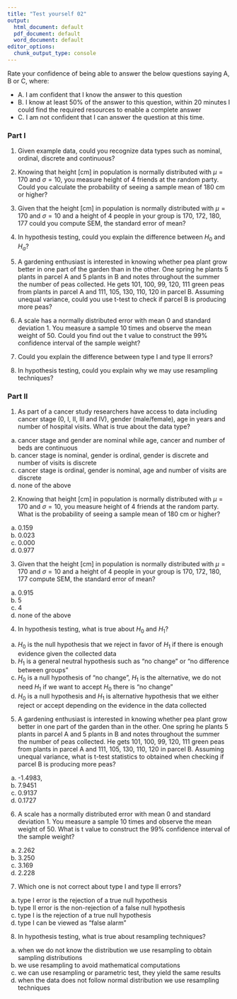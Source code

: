 ```yaml
---
title: "Test yourself 02"
output:
  html_document: default
  pdf_document: default
  word_document: default
editor_options:
  chunk_output_type: console
---
```



Rate your confidence of being able to answer the below questions saying A, B or C, where:

- A. I am confident that I know the answer to this question
- B. I know at least 50% of the answer to this question, within 20 minutes I could find the required resources to enable a complete answer
- C. I am not confident that I can answer the question at this time.


### Part I

1. Given example data, could you recognize data types such as nominal, ordinal, discrete and continuous?

2. Knowing that height [cm] in population is normally distributed with $\mu = 170$ and $\sigma = 10$, you measure height of 4 friends at the random party. Could you calculate the probability of seeing a sample mean of 180 cm or higher?

3. Given that the height [cm] in population is normally distributed with $\mu = 170$ and $\sigma = 10$ and a height of 4 people in your group is 170, 172, 180, 177 could you compute SEM, the standard error of mean? 

4. In hypothesis testing, could you explain the difference between $H_0$ and $H_a$?

5. A gardening enthusiast is interested in knowing whether pea plant grow better in one part of the garden than in the other. One spring he plants 5 plants in parcel A and 5 plants in B and notes throughout the summer the number of peas collected. He gets 101, 100, 99, 120, 111 green peas from plants in parcel A and 111, 105, 130, 110, 120 in parcel B. Assuming unequal variance, could you use t-test to check if parcel B is producing more peas? 

6. A scale has a normally distributed error with mean 0 and standard deviation 1. You measure a sample 10 times and observe the mean weight of 50. Could you find out the t value to construct the 99% confidence interval of the sample weight? 

7. Could you explain the difference between type I and type II errors? 

8. In hypothesis testing, could you explain why we may use resampling techniques?


### Part II

1. As part of a cancer study researchers have access to data including cancer stage (0, I, II, III and IV), gender (male/female), age in years and number of hospital visits. What is true about the data type?
a) cancer stage and gender are nominal while age, cancer and number of beds are continuous 
b) cancer stage is nominal, gender is ordinal, gender is discrete and number of visits is discrete
c) cancer stage is ordinal, gender is nominal, age and number of visits are discrete
d) none of the above

2. Knowing that height [cm] in population is normally distributed with $\mu = 170$ and $\sigma = 10$, you measure height of 4 friends at the random party. What is the probability of seeing a sample mean of 180 cm or higher?
a) 0.159
b) 0.023
c) 0.000
d) 0.977

3. Given that the height [cm] in population is normally distributed with $\mu = 170$ and $\sigma = 10$ and a height of 4 people in your group is 170, 172, 180, 177 compute SEM, the standard error of mean? 
a) 0.915
b) 5
c) 4
d) none of the above

4. In hypothesis testing, what is true about $H_0$ and $H_1$?
a) $H_0$ is the null hypothesis that we reject in favor of $H_1$ if there is enough evidence given the collected data
b) $H_1$ is a general neutral hypothesis such as "no change" or "no difference between groups"
c) $H_0$ is a null hypothesis of "no change", $H_1$ is the alternative, we do not need $H_1$ if we want to accept $H_0$ there is "no change"
d) $H_0$ is a null hypothesis and $H_1$ is alternative hypothesis that we either reject or accept depending on the evidence in the data collected

5. A gardening enthusiast is interested in knowing whether pea plant grow better in one part of the garden than in the other. One spring he plants 5 plants in parcel A and 5 plants in B and notes throughout the summer the number of peas collected. He gets 101, 100, 99, 120, 111 green peas from plants in parcel A and 111, 105, 130, 110, 120 in parcel B. Assuming unequal variance, what is t-test statistics to obtained when checking if parcel B is producing more peas? 
a) -1.4983,
b) 7.9451
c) 0.9137
d) 0.1727

6. A scale has a normally distributed error with mean 0 and standard deviation 1. You measure a sample 10 times and observe the mean weight of 50. What is t value to construct the 99% confidence interval of the sample weight? 
a) 2.262
b) 3.250
c) 3.169
d) 2.228

7. Which one is not correct about type I and type II errors?
a) type I error is the rejection of a true null hypothesis
b) type II error is the non-rejection of a false null hypothesis 
c) type I is the rejection of a true null hypothesis
d) type I can be viewed as "false alarm"

8. In hypothesis testing, what is true about resampling techniques?
a) when we do not know the distribution we use resampling to obtain sampling distributions
b) we use resampling to avoid mathematical computations
c) we can use resampling or parametric test, they yield the same results 
d) when the data does not follow normal distribution we use resampling techniques







